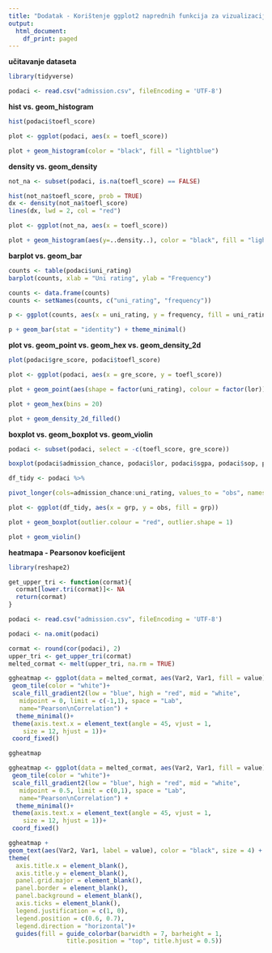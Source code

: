 ```yaml
---
title: "Dodatak - Korištenje ggplot2 naprednih funkcija za vizualizaciju"
output:
  html_document:
    df_print: paged
---
```


**učitavanje dataseta**

```r

library(tidyverse)

podaci <- read.csv("admission.csv", fileEncoding = 'UTF-8')
```

**hist vs. geom_histogram**

```r

hist(podaci$toefl_score)
```

```r

plot <- ggplot(podaci, aes(x = toefl_score))

plot + geom_histogram(color = "black", fill = "lightblue")
```

**density vs. geom_density**

```r

not_na <- subset(podaci, is.na(toefl_score) == FALSE)

hist(not_na$toefl_score, prob = TRUE)
dx <- density(not_na$toefl_score)
lines(dx, lwd = 2, col = "red")
```

```r

plot <- ggplot(not_na, aes(x = toefl_score))

plot + geom_histogram(aes(y=..density..), color = "black", fill = "lightblue") + geom_density(alpha=.8, fill="#FF6666")
```

**barplot vs. geom_bar**

```r

counts <- table(podaci$uni_rating)
barplot(counts, xlab = "Uni rating", ylab = "Frequency")
```

```r

counts <- data.frame(counts)
counts <- setNames(counts, c("uni_rating", "frequency"))

p <- ggplot(counts, aes(x = uni_rating, y = frequency, fill = uni_rating))

p + geom_bar(stat = "identity") + theme_minimal()
```

**plot vs. geom_point vs. geom_hex vs. geom_density_2d**

```r

plot(podaci$gre_score, podaci$toefl_score)
```

```r

plot <- ggplot(podaci, aes(x = gre_score, y = toefl_score))

plot + geom_point(aes(shape = factor(uni_rating), colour = factor(lor)))
```

```r

plot + geom_hex(bins = 20)
```

```r

plot + geom_density_2d_filled()
```

**boxplot vs. geom_boxplot vs. geom_violin**

```r

podaci <- subset(podaci, select = -c(toefl_score, gre_score))

boxplot(podaci$admission_chance, podaci$lor, podaci$sgpa, podaci$sop, podaci$uni_rating, names = c("admission_chance", "lor", "sgpa", "sop", "uni_rating"))
```

```r

df_tidy <- podaci %>%

pivot_longer(cols=admission_chance:uni_rating, values_to = "obs", names_to = "grp")

plot <- ggplot(df_tidy, aes(x = grp, y = obs, fill = grp))

plot + geom_boxplot(outlier.colour = "red", outlier.shape = 1)
```

```r

plot + geom_violin()
```

**heatmapa - Pearsonov koeficijent**

```r

library(reshape2)

get_upper_tri <- function(cormat){
  cormat[lower.tri(cormat)]<- NA
  return(cormat)
}

podaci <- read.csv("admission.csv", fileEncoding = 'UTF-8')

podaci <- na.omit(podaci)

cormat <- round(cor(podaci), 2)
upper_tri <- get_upper_tri(cormat)
melted_cormat <- melt(upper_tri, na.rm = TRUE)

ggheatmap <- ggplot(data = melted_cormat, aes(Var2, Var1, fill = value))+
 geom_tile(color = "white")+
 scale_fill_gradient2(low = "blue", high = "red", mid = "white", 
   midpoint = 0, limit = c(-1,1), space = "Lab", 
   name="Pearson\nCorrelation") +
  theme_minimal()+ 
 theme(axis.text.x = element_text(angle = 45, vjust = 1, 
    size = 12, hjust = 1))+
 coord_fixed()

ggheatmap
```

```r

ggheatmap <- ggplot(data = melted_cormat, aes(Var2, Var1, fill = value))+
 geom_tile(color = "white")+
 scale_fill_gradient2(low = "blue", high = "red", mid = "white", 
   midpoint = 0.5, limit = c(0,1), space = "Lab", 
   name="Pearson\nCorrelation") +
  theme_minimal()+ 
 theme(axis.text.x = element_text(angle = 45, vjust = 1, 
    size = 12, hjust = 1))+
 coord_fixed()

ggheatmap + 
geom_text(aes(Var2, Var1, label = value), color = "black", size = 4) +
theme(
  axis.title.x = element_blank(),
  axis.title.y = element_blank(),
  panel.grid.major = element_blank(),
  panel.border = element_blank(),
  panel.background = element_blank(),
  axis.ticks = element_blank(),
  legend.justification = c(1, 0),
  legend.position = c(0.6, 0.7),
  legend.direction = "horizontal")+
  guides(fill = guide_colorbar(barwidth = 7, barheight = 1,
                title.position = "top", title.hjust = 0.5))
```
